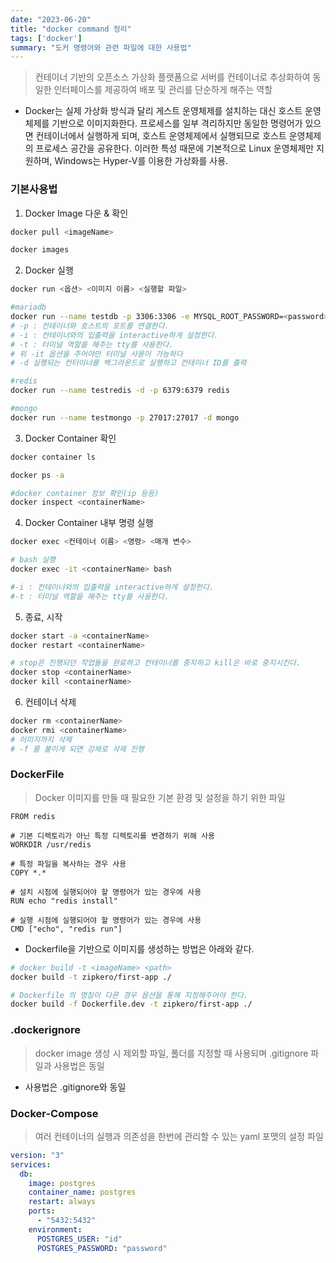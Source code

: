 ```yaml
---
date: "2023-06-20"
title: "docker command 정리"
tags: ['docker']
summary: "도커 명령어와 관련 파일에 대한 사용법"
---
```


> 컨테이너 기반의 오픈소스 가상화 플랫폼으로 서버를 컨테이너로 추상화하여 동일한 인터페이스를 제공하여 배포 및 관리를 단순하게 해주는 역할

- Docker는 실제 가상화 방식과 달리 게스트 운영체제를 설치하는 대신 호스트 운영체제를 기반으로 이미지화한다.
프로세스를 일부 격리하지만 동일한 명령어가 있으면 컨테이너에서 실행하게 되며, 호스트 운영체제에서 실행되므로 호스트 운영체제의 프로세스 공간을 공유한다.
이러한 특성 때문에 기본적으로 Linux 운영체제만 지원하며, Windows는 Hyper-V를 이용한 가상화를 사용.

### 기본사용법

1. Docker Image 다운 & 확인

```bash
docker pull <imageName>

docker images
```

2. Docker 실행

```bash
docker run <옵션> <이미지 이름> <실행할 파일>

#mariadb
docker run --name testdb -p 3306:3306 -e MYSQL_ROOT_PASSWORD=<password> -d mariadb
# -p : 컨테이너와 호스트의 포트를 연결한다.
# -i : 컨테이너와의 입출력을 interactive하게 설정한다.
# -t : 터미널 역할을 해주는 tty를 사용한다.
# 위 -it 옵션을 주어야만 터미널 사용이 가능하다
# -d 실행되는 컨터이너를 백그라운드로 실행하고 컨테이너 ID를 출력

#redis
docker run --name testredis -d -p 6379:6379 redis

#mongo
docker run --name testmongo -p 27017:27017 -d mongo
```

3. Docker Container 확인

```bash
docker container ls

docker ps -a

#docker container 정보 확인(ip 등등)
docker inspect <containerName>
```

4. Docker Container 내부 명령 실행

 ```bash
 docker exec <컨테이너 이름> <명령> <매개 변수>

 # bash 실행
docker exec -it <containerName> bash

#-i : 컨테이너와의 입출력을 interactive하게 설정한다.
#-t : 터미널 역할을 해주는 tty를 사용한다.
```

5. 종료, 시작

```bash
docker start -a <containerName>
docker restart <containerName>

# stop은 진행되던 작업들을 완료하고 컨테이너를 중지하고 kill은 바로 중지시킨다.
docker stop <containerName>
docker kill <containerName>
```

6. 컨테이너 삭제

```bash
docker rm <containerName>
docker rmi <containerName>
# 이미지까지 삭제
# -f 를 붙이게 되면 강제로 삭제 진행
```

### DockerFile

> Docker 이미지를 만들 때 필요한 기본 환경 및 설정을 하기 위한 파일

```
FROM redis

# 기본 디렉토리가 아닌 특정 디렉토리를 변경하기 위해 사용
WORKDIR /usr/redis

# 특정 파일을 복사하는 경우 사용
COPY *.*

# 설치 시점에 실행되어야 할 명령어가 있는 경우에 사용
RUN echo "redis install"

# 실행 시점에 실행되어야 할 명령어가 있는 경우에 사용
CMD ["echo", "redis run"]
```

- Dockerfile을 기반으로 이미지를 생성하는 방법은 아래와 같다.

```bash
# docker build -t <imageName> <path>
docker build -t zipkero/first-app ./

# Dockerfile 의 명칭이 다른 경우 옵션을 통해 지정해주어야 한다.
docker build -f Dockerfile.dev -t zipkero/first-app ./
```

### .dockerignore

> docker image 생성 시 제외할 파일, 폴더를 지정할 때 사용되며 .gitignore 파일과 사용법은 동일

- 사용법은 .gitignore와 동일

### Docker-Compose

> 여러 컨테이너의 실행과 의존성을 한번에 관리할 수 있는 yaml 포맷의 설정 파일

```yaml
version: "3"
services:
  db:
    image: postgres
    container_name: postgres
    restart: always
    ports:
      - "5432:5432"
    environment:
      POSTGRES_USER: "id"
      POSTGRES_PASSWORD: "password"
```